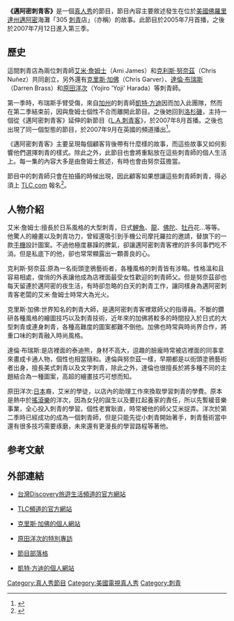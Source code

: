 {{infobox television
 | show_name = 邁阿密刺青客<br />Miami Ink
 | image =
 | caption =
 | format = [[真人秀|真人秀]]
 | picture_format = [[PDTV|PDTV]]
 | runtime = 60分鐘（包含廣告）
 | rating = 
 | creator =
 | Developer =
 | starring = [[艾米·詹姆士|艾米·詹姆士]] <br /> [[克利斯·努奈茲|克利斯·努奈茲]] <br /> [[克里斯·加佛|克里斯·加佛]] <br /> [[達倫·布瑞斯|達倫·布瑞斯]] <br /> [[原田洋次|原田洋次]]
 | executive_producer = 查理·寇文<br /> 凱瑞拉·馬可維茲 <br /> 傑米·修茲 <br /> 大衛·羅門（執導）
 | country = {{USA}}
 | network = [[TLC_(電視頻道)|TLC]]<br/>[[Discovery旅遊生活頻道|Discovery旅遊生活頻道]]（[[台灣|台灣]]）
 | first_aired = 2005年
 | last_aired = 至今
 | related = ''[[L.A.刺青客|L.A.刺青客]]''、''{{tsl|en|London Ink|}}
 | num_episodes = 87
 | num_seasons = 4
 | website = https://web.archive.org/web/20060111070040/http://tlc.discovery.com/fansites/miami-ink/miami-ink.html
 | imdb_id = 0472014
}}

'''《邁阿密刺青客》'''是一個[[真人秀|真人秀]]的節目，節目內容主要敘述發生在位於[[美國|美國]][[佛羅里達州|佛羅里達州]][[邁阿密|邁阿密]]海灘「305 {{lang|en|Ink}} [[刺青|刺青]]店」（亦稱{{lang|en|Miami Ink}}）的故事。此節目於2005年7月首播，之後於2007年7月12日進入第三季。

== 歷史 ==
這間刺青店為兩位刺青師[[艾米·詹姆士|艾米·詹姆士]]（Ami James）和[[克利斯·努奈茲|克利斯·努奈茲]]（Chris Nuñez）共同創立，另外還有[[克里斯·加佛|克里斯·加佛]]（Chris Garver）、[[達倫·布瑞斯|達倫·布瑞斯]]（Darren Brass）和[[原田洋次|原田洋次]]（Yojiro 'Yoji' Harada）等刺青師。

第一季時，布瑞斯手臂受傷，來自[[加州|加州]]的刺青師[[凱特·方迪|凱特·方迪]]因而加入此團隊，然而在第二季結束前，因與詹姆士個性不合而離開此節目。之後她回到[[洛杉磯|洛杉磯]]，主持一個從《邁阿密刺青客》延伸的新節目《[[L.A.刺青客|L.A.刺青客]]》，於2007年8月首播。之後也出現了同一個型態的節目{{tsl|en|London Ink|}}，於2007年9月在英國的{{tsl|en|Discovery Real Time|}}頻道播出<ref>{{cite web|url=http://www.realtimetv.co.uk/londonink/|title=Discovery Real Time - London Ink|deadurl=yes|archiveurl=https://web.archive.org/web/20071012081838/http://www.realtimetv.co.uk/londonink/|archivedate=2007-10-12}}</ref>。

《邁阿密刺青客》主要呈現每個顧客背後帶有什麼樣的故事，而這些故事又如何影響他們選擇刺青的樣式。除此之外，此節目也會將重點放在這些刺青師的個人生活上。每一集的內容大多是由詹姆士敘述，有時也會由努奈茲擔當。

節目中的刺青師只會在拍攝的時候出現，因此顧客如果想讓這些刺青師刺青，得必須上 [http://TLC.com TLC.com] {{Wayback|url=http://tlc.com/ |date=20210520082547 }} 報名<ref>{{Cite web |url=http://tlc.discovery.com/fansites/miami-ink/geton/geton.html |title=存档副本 |access-date=2007-10-18 |archive-date=2012-04-30 |archive-url=https://web.archive.org/web/20120430153349/http://tlc.discovery.com/fansites/miami-ink/geton/geton.html |dead-url=no }}</ref>。

== 人物介紹 ==
;艾米·詹姆士:擅長於日系風格的大型刺青，日式[[鯉魚|鯉魚]]、[[龍|龍]]、[[佛陀|佛陀]]、[[牡丹|牡丹]]花...等等。他驚人的繪畫以及刺青功力，曾經還吸引到手機公司摩托羅拉的邀請，替旗下的一款[[手機|手機]]設計圖案。不過他極度暴躁的脾氣，卻讓邁阿密刺青客裡的許多同事們吃不消。但是私底下的他，卻也常常顯露出一顆善良的心。

;克利斯·努奈茲:原為一名街頭塗鴉藝術者，各種風格的刺青皆有涉略。性格溫和且容易相處，俊俏的外表讓他成為店裡面最受女性歡迎的刺青師父。但是努奈茲卻也每天留連於邁阿密的夜生活，有時卻忽略的白天的刺青工作，讓同樣身為邁阿密刺青客老闆的艾米·詹姆士時常大為光火。

;克里斯·加佛:世界知名的刺青大師，是邁阿密刺青客裡眾師父的指導員。不斷的鑽研各種風格的繪圖技巧以及刺青技術，近年來的加佛將較多的時間投入於日式的大型刺青或連身刺青，各種高難度的圖案都難不倒他。加佛也時常與時尚界合作，將重口味的刺青融入時尚風格。

;達倫·布瑞斯:是店裡面的泰迪熊，身材不高大，逗趣的臉龐時常被店裡面的同事拿來畫成卡通人物，個性也相當隨和。達倫與努奈茲一樣，早期都是以街頭塗鴉藝術者出身，擅長美式刺青以及文字刺青，除此之外，達倫也很擅長於將多種不同的主題結合為一種圖案，高超的繪畫技巧可想而知。

;原田洋次:[[日本|日本]]裔，艾米的學徒，以店內的助理工作來換取學習刺青的學費。原本是熱中於[[搖滾樂|搖滾樂]]的洋次，因為女兒的誕生以及要扛起養家的責任，所以先暫緩音樂事業，全心投入刺青的學習。個性老實耿直，時常被他的師父艾米捉弄。洋次於第二季時已經成功的成為一個刺青師，但是只能先從小刺青開始著手，刺青藝術當中還有很多技巧需要琢磨，未來還有更漫長的學習路程等著他。

== 参考文献 ==
{{Reflist}}

== 外部連結 ==
* {{zh_icon}}[http://www.travelandliving.com.tw/asia/miamiink.htm 台灣Discovery旅遊生活頻道的官方網站] {{Wayback|url=http://www.travelandliving.com.tw/asia/miamiink.htm |date=20071231074831 }}
* {{en_icon}}[https://web.archive.org/web/20060111070040/http://tlc.discovery.com/fansites/miami-ink/miami-ink.html TLC頻道的官方網站]
* {{en_icon}}[https://web.archive.org/web/20090318141533/http://www.chrisgarvertattoo.com/ 克里斯·加佛的個人網站]
* {{en_icon}}[http://www.orato.com/lifestyles/2007/07/24/miami-ink-039-s-yoji-and-his-big-deal 原田洋次的特別專訪] {{Wayback|url=http://www.orato.com/lifestyles/2007/07/24/miami-ink-039-s-yoji-and-his-big-deal |date=20081203113608 }}
* {{en_icon}}[https://web.archive.org/web/20180617101642/http://miamiink.contentquake.com/ 節目部落格]
* {{en_icon}}[http://www.katvond.net/ 凱特·方迪的個人網站] {{Wayback|url=http://www.katvond.net/ |date=20110818110007 }}

[[Category:真人秀節目|Category:真人秀節目]]
[[Category:美國電視真人秀|Category:美國電視真人秀]]
[[Category:刺青|Category:刺青]]